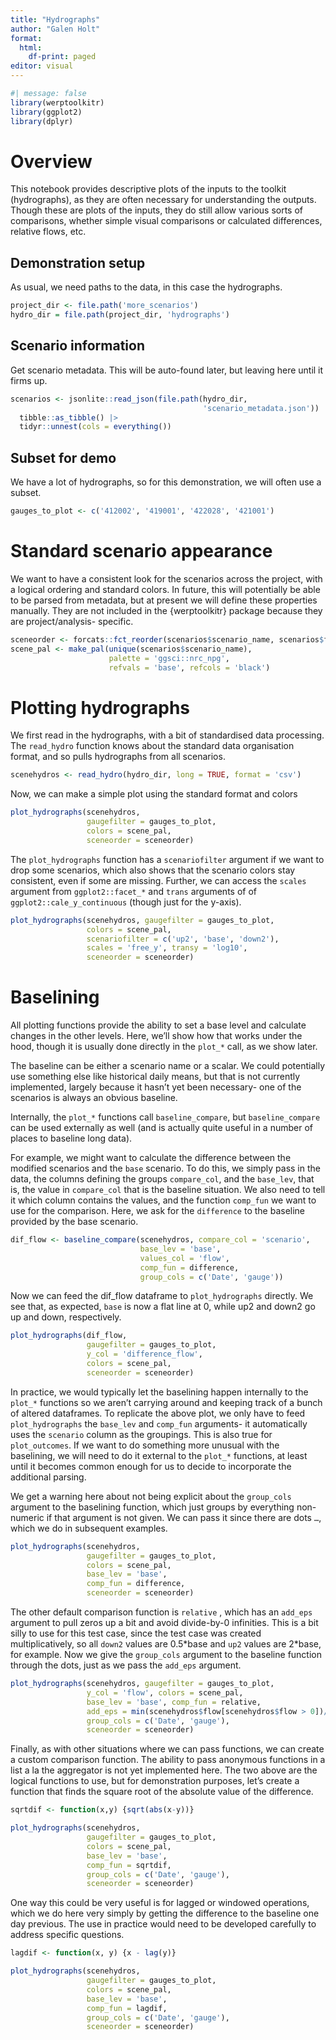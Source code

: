 ```yaml
---
title: "Hydrographs"
author: "Galen Holt"
format:
  html:
    df-print: paged
editor: visual
---
```


```r
#| message: false
library(werptoolkitr)
library(ggplot2)
library(dplyr)
```

# Overview

This notebook provides descriptive plots of the inputs to the toolkit (hydrographs), as they are often necessary for understanding the outputs. Though these are plots of the inputs, they do still allow various sorts of comparisons, whether simple visual comparisons or calculated differences, relative flows, etc.

## Demonstration setup

As usual, we need paths to the data, in this case the hydrographs.

```r
project_dir <- file.path('more_scenarios')
hydro_dir = file.path(project_dir, 'hydrographs')
```

## Scenario information

Get scenario metadata. This will be auto-found later, but leaving here until it firms up.

```r
scenarios <- jsonlite::read_json(file.path(hydro_dir, 
                                           'scenario_metadata.json')) |> 
  tibble::as_tibble() |> 
  tidyr::unnest(cols = everything())
```

## Subset for demo

We have a lot of hydrographs, so for this demonstration, we will often use a subset.

```r
gauges_to_plot <- c('412002', '419001', '422028', '421001')
```

# Standard scenario appearance

We want to have a consistent look for the scenarios across the project, with a logical ordering and standard colors. In future, this will potentially be able to be parsed from metadata, but at present we will define these properties manually. They are not included in the {werptoolkitr} package because they are project/analysis- specific.

```r
sceneorder <- forcats::fct_reorder(scenarios$scenario_name, scenarios$flow_multiplier)
scene_pal <- make_pal(unique(scenarios$scenario_name), 
                      palette = 'ggsci::nrc_npg', 
                      refvals = 'base', refcols = 'black')
```

# Plotting hydrographs

We first read in the hydrographs, with a bit of standardised data processing. The `read_hydro` function knows about the standard data organisation format, and so pulls hydrographs from all scenarios.

```r
scenehydros <- read_hydro(hydro_dir, long = TRUE, format = 'csv')
```

Now, we can make a simple plot using the standard format and colors

```r
plot_hydrographs(scenehydros, 
                 gaugefilter = gauges_to_plot, 
                 colors = scene_pal,
                 sceneorder = sceneorder)

```

The `plot_hydrographs` function has a `scenariofilter` argument if we want to drop some scenarios, which also shows that the scenario colors stay consistent, even if some are missing. Further, we can access the `scales` argument from `ggplot2::facet_*` and `trans` arguments of of `ggplot2::cale_y_continuous` (though just for the y-axis).

```r
plot_hydrographs(scenehydros, gaugefilter = gauges_to_plot, 
                 colors = scene_pal,
                 scenariofilter = c('up2', 'base', 'down2'), 
                 scales = 'free_y', transy = 'log10',
                 sceneorder = sceneorder)
```

# Baselining

All plotting functions provide the ability to set a base level and calculate changes in the other levels. Here, we'll show how that works under the hood, though it is usually done directly in the `plot_*` call, as we show later.

The baseline can be either a scenario name or a scalar. We could potentially use something else like historical daily means, but that is not currently implemented, largely because it hasn't yet been necessary- one of the scenarios is always an obvious baseline.

Internally, the `plot_*` functions call `baseline_compare`, but `baseline_compare` can be used externally as well (and is actually quite useful in a number of places to baseline long data).

For example, we might want to calculate the difference between the modified scenarios and the `base` scenario. To do this, we simply pass in the data, the columns defining the groups `compare_col`, and the `base_lev`, that is, the value in `compare_col` that is the baseline situation. We also need to tell it which column contains the values, and the function `comp_fun` we want to use for the comparison. Here, we ask for the `difference` to the baseline provided by the base scenario.

```r
dif_flow <- baseline_compare(scenehydros, compare_col = 'scenario', 
                             base_lev = 'base', 
                             values_col = 'flow', 
                             comp_fun = difference,
                             group_cols = c('Date', 'gauge'))
```

Now we can feed the dif_flow dataframe to `plot_hydrographs` directly. We see that, as expected, `base` is now a flat line at 0, while up2 and down2 go up and down, respectively.

```r
plot_hydrographs(dif_flow, 
                 gaugefilter = gauges_to_plot, 
                 y_col = 'difference_flow', 
                 colors = scene_pal,
                 sceneorder = sceneorder)
```

In practice, we would typically let the baselining happen internally to the `plot_*` functions so we aren't carrying around and keeping track of a bunch of altered dataframes. To replicate the above plot, we only have to feed `plot_hydrographs` the `base_lev` and `comp_fun` arguments- it automatically uses the `scenario` column as the groupings. This is also true for `plot_outcomes`. If we want to do something more unusual with the baselining, we will need to do it external to the `plot_*` functions, at least until it becomes common enough for us to decide to incorporate the additional parsing.

We get a warning here about not being explicit about the `group_cols` argument to the baselining function, which just groups by everything non-numeric if that argument is not given. We can pass it since there are dots `…`, which we do in subsequent examples.

```r
plot_hydrographs(scenehydros, 
                 gaugefilter = gauges_to_plot,
                 colors = scene_pal, 
                 base_lev = 'base', 
                 comp_fun = difference,
                 sceneorder = sceneorder)
```

The other default comparison function is `relative` , which has an `add_eps` argument to pull zeros up a bit and avoid divide-by-0 infinities. This is a bit silly to use for this test case, since the test case was created multiplicatively, so all `down2` values are 0.5\*base and `up2` values are 2\*base, for example. Now we give the `group_cols` argument to the baseline function through the dots, just as we pass the `add_eps` argument.

```r
plot_hydrographs(scenehydros, gaugefilter = gauges_to_plot, 
                 y_col = 'flow', colors = scene_pal, 
                 base_lev = 'base', comp_fun = relative, 
                 add_eps = min(scenehydros$flow[scenehydros$flow > 0])/10,
                 group_cols = c('Date', 'gauge'),
                 sceneorder = sceneorder)
```

Finally, as with other situations where we can pass functions, we can create a custom comparison function. The ability to pass anonymous functions in a list a la the aggregator is not yet implemented here. The two above are the logical functions to use, but for demonstration purposes, let's create a function that finds the square root of the absolute value of the difference.

```r
sqrtdif <- function(x,y) {sqrt(abs(x-y))}
```

```r
plot_hydrographs(scenehydros, 
                 gaugefilter = gauges_to_plot,
                 colors = scene_pal, 
                 base_lev = 'base', 
                 comp_fun = sqrtdif,
                 group_cols = c('Date', 'gauge'),
                 sceneorder = sceneorder)
```

One way this could be very useful is for lagged or windowed operations, which we do here very simply by getting the difference to the baseline one day previous. The use in practice would need to be developed carefully to address specific questions.

```r
lagdif <- function(x, y) {x - lag(y)}
```

```r
plot_hydrographs(scenehydros, 
                 gaugefilter = gauges_to_plot,
                 colors = scene_pal, 
                 base_lev = 'base', 
                 comp_fun = lagdif,
                 group_cols = c('Date', 'gauge'),
                 sceneorder = sceneorder)
```
